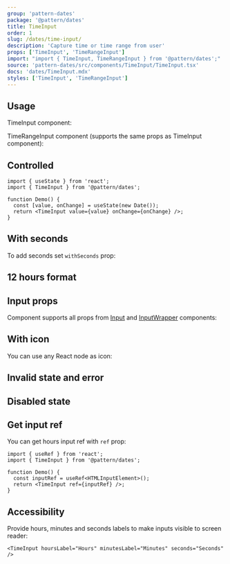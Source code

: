 ```yaml
---
group: 'pattern-dates'
package: '@pattern/dates'
title: TimeInput
order: 1
slug: /dates/time-input/
description: 'Capture time or time range from user'
props: ['TimeInput', 'TimeRangeInput']
import: "import { TimeInput, TimeRangeInput } from '@pattern/dates';"
source: 'pattern-dates/src/components/TimeInput/TimeInput.tsx'
docs: 'dates/TimeInput.mdx'
styles: ['TimeInput', 'TimeRangeInput']
---
```



## Usage

TimeInput component:

<Demo data={TimeInputDemos.usage} />

TimeRangeInput component (supports the same props as TimeInput component):

<Demo data={TimeRangeInputDemos.usage} />

## Controlled

```tsx
import { useState } from 'react';
import { TimeInput } from '@pattern/dates';

function Demo() {
  const [value, onChange] = useState(new Date());
  return <TimeInput value={value} onChange={onChange} />;
}
```

## With seconds

To add seconds set `withSeconds` prop:

<Demo data={TimeInputDemos.withSeconds} />

## 12 hours format

<Demo data={TimeInputDemos.format} />

## Input props

Component supports all props from [Input](/core/input/) and [InputWrapper](/core/input-wrapper/) components:

<Demo data={TimeInputDemos.configurator} />

## With icon

You can use any React node as icon:

<Demo data={TimeInputDemos.icon} />

## Invalid state and error

<Demo data={TimeInputDemos.validation} />

## Disabled state

<Demo data={TimeInputDemos.disabled} />

## Get input ref

You can get hours input ref with `ref` prop:

```tsx
import { useRef } from 'react';
import { TimeInput } from '@pattern/dates';

function Demo() {
  const inputRef = useRef<HTMLInputElement>();
  return <TimeInput ref={inputRef} />;
}
```

## Accessibility

Provide hours, minutes and seconds labels to make inputs visible to screen reader:

```tsx
<TimeInput hoursLabel="Hours" minutesLabel="Minutes" seconds="Seconds" />
```
